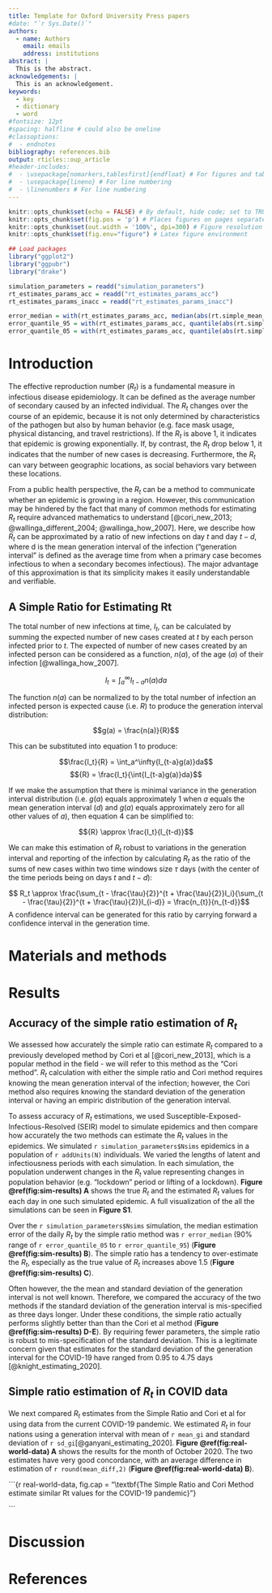 ```yaml
---
title: Template for Oxford University Press papers
#date: "`r Sys.Date()`"
authors:
  - name: Authors
    email: emails
    address: institutions
abstract: |
  This is the abstract.
acknowledgements: |
  This is an acknowledgement.
keywords:
  - key
  - dictionary
  - word
#fontsize: 12pt
#spacing: halfline # could also be oneline
#classoptions:
#  - endnotes
bibliography: references.bib
output: rticles::oup_article
#header-includes:
#  - \usepackage[nomarkers,tablesfirst]{endfloat} # For figures and tables at end
#  - \usepackage{lineno} # For line numbering
#  - \linenumbers # For line numbering
---
```


```r
knitr::opts_chunk$set(echo = FALSE) # By default, hide code; set to TRUE to see code
knitr::opts_chunk$set(fig.pos = 'p') # Places figures on pages separate from text
knitr::opts_chunk$set(out.width = '100%', dpi=300) # Figure resolution and size
knitr::opts_chunk$set(fig.env="figure") # Latex figure environment

## Load packages
library("ggplot2")
library("ggpubr")
library("drake")
```

```r
simulation_parameters = readd("simulation_parameters")
rt_estimates_params_acc = readd("rt_estimates_params_acc")
rt_estimates_params_inacc = readd("rt_estimates_params_inacc")

error_median = with(rt_estimates_params_acc, median(abs(rt.simple_mean_error), na.rm = T)) %>% signif(digits = 2)
error_quantile_95 = with(rt_estimates_params_acc, quantile(abs(rt.simple_mean_error), 0.95, na.rm = T)) %>% signif(digits = 2)
error_quantile_05 = with(rt_estimates_params_acc, quantile(abs(rt.simple_mean_error), 0.05, na.rm = T)) %>% signif(digits = 2)

```

# Introduction

The effective reproduction number ($R_t$) is a fundamental measure in infectious disease epidemiology. It can be defined as the average number of secondary caused by an infected individual. The $R_t$ changes over the course of an epidemic, because it is not only determined by characteristics of the pathogen but also by human behavior (e.g. face mask usage, physical distancing, and travel restrictions). If the $R_t$ is above 1, it indicates that epidemic is growing exponentially. If, by contrast, the $R_t$ drop below 1, it indicates that the number of new cases is decreasing. Furthermore, the $R_t$ can vary between geographic locations, as social behaviors vary between these locations. 

From a public health perspective, the $R_t$ can be a method to communicate whether an epidemic is growing in a region. However, this communication may be hindered by the fact that many of common methods for estimating $R_t$ require advanced mathematics to understand [@cori_new_2013; @wallinga_different_2004; @wallinga_how_2007]. Here, we describe how $R_t$ can be approximated by a ratio of new infections on day $t$ and day $t-d$, where d is the mean generation interval of the infection ("generation interval" is defined as the average time from when a primary case becomes infectious to when a secondary becomes infectious). The major advantage of this approximation is that its simplicity makes it easily understandable and verifiable.

## A Simple Ratio for Estimating Rt

The total number of new infections at time, $I_t$, can be calculated by summing the expected number of new cases created at $t$ by each person infected prior to $t$. The expected of number of new cases created by an infected person can be considered as a function, $n(a)$, of the age ($a$) of their infection [@wallinga_how_2007]. 

$$I_t = \int_a^\infty{I_{t-a}n(a)}da$$

The function $n(a)$ can be normalized to by the total number of infection an infected person is expected cause (i.e. $R$) to produce the generation interval distribution: 

$$g(a) = \frac{n(a)}{R}$$

This can be substituted into equation 1 to produce: 

$$\frac{I_t}{R} = \int_a^\infty{I_{t-a}g(a)}da$$
$${R} = \frac{I_t}{\int{I_{t-a}g(a)}da}$$

If we make the assumption that there is minimal variance in the generation interval distribution (i.e. $g(a)$ equals approximately 1 when $a$ equals the mean generation interval ($d$) and $g(a)$ equals approximately zero for all other values of $a$), then equation 4 can be simplified to: 

$${R} \approx \frac{I_t}{I_{t-d}}$$

We can make this estimation of $R_t$ robust to variations in the generation interval and reporting of the infection by calculating $R_t$ as the ratio of the sums of new cases within two time windows size $\tau$ days (with the center of the time periods being on days $t$ and $t-d$):

$$ R_t \approx \frac{\sum_{t - \frac{\tau}{2}}^{t + \frac{\tau}{2}}I_i}{\sum_{t - \frac{\tau}{2}}^{t + \frac{\tau}{2}}I_{i-d}} = \frac{n_{t}}{n_{t-d}}$$
A confidence interval can be generated for this ratio by carrying forward a confidence interval in the generation time. 

# Materials and methods

# Results

## Accuracy of the simple ratio estimation of $R_t$

We assessed how accurately the simple ratio can estimate $R_t$ compared to a previously developed method by Cori et al [@cori_new_2013], which is a popular method in the field - we will refer to this method as the "Cori method". $R_t$ calculation with either the simple ratio and Cori method requires knowing the mean generation interval of the infection; however, the Cori method also requires knowing the standard deviation of the generation interval or having an empiric distribution of the generation interval. 

To assess accuracy of $R_t$ estimations, we used Susceptible-Exposed-Infectious-Resolved (SEIR) model to simulate epidemics and then compare how accurately the two methods can estimate the $R_t$ values in the epidemics. We simulated `r simulation_parameters$Nsims` epidemics in a population of `r addUnits(N)` individuals. We varied the lengths of latent and infectiousness periods with each simulation. In each simulation, the population underwent changes in the $R_t$ value representing changes in population behavior (e.g. "lockdown" period or lifting of a lockdown).  **Figure \@ref(fig:sim-results) A** shows the true $R_t$ and the estimated $R_t$ values for each day in one such simulated epidemic. A full visualization of the all the simulations can be seen in **Figure S1**.  

Over the `r simulation_parameters$Nsims` simulation, the median estimation error of the daily $R_t$ by the simple ratio method was  `r error_median` (90% range of `r error_quantile_05` to `r error_quantile_95`) (**Figure \@ref(fig:sim-results) B**). The simple ratio has a tendency to over-estimate the $R_t$, especially as the true value of $R_t$ increases above 1.5 (**Figure \@ref(fig:sim-results) C**).

Often however, the the mean and standard deviation of the generation interval is not well known. Therefore, we compared the accuracy of the two methods if the standard deviation of the generation interval is mis-specified as three days longer. Under these conditions, the simple ratio actually performs slightly better than than the Cori et al method (**Figure \@ref(fig:sim-results) D-E**). By requiring fewer parameters, the simple ratio is robust to mis-specification of the standard deviation. This is a legitimate concern given that estimates for the standard deviation of the generation interval for the COVID-19 have ranged from 0.95 to 4.75 days [@knight_estimating_2020].  

## Simple ratio estimation of $R_t$ in COVID data

We next compared $R_t$ estimates from the Simple Ratio and Cori et al for using data from the current COVID-19 pandemic. We estimated $R_t$ in four nations using a generation interval with mean of `r mean_gi` and standard deviation of `r sd_gi`[@ganyani_estimating_2020]. **Figure \@ref(fig:real-world-data) A** shows the results for the month of October 2020. The two estimates have very good concordance, with an average difference in estimation of `r round(mean_diff,2)` (**Figure \@ref(fig:real-world-data) B**). 

```{r real-world-data, fig.cap = "\\textbf{The Simple Ratio and Cori Method estimate similar Rt values for the COVID-19 pandemic}"}

```

# Discussion

# References
